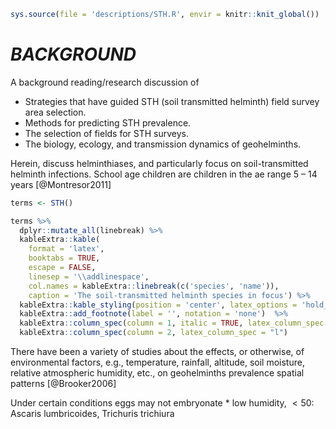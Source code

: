 ```r
sys.source(file = 'descriptions/STH.R', envir = knitr::knit_global())
```

# *BACKGROUND*

A background reading/research discussion of

* Strategies that have guided STH (soil transmitted helminth) field survey area selection.
* Methods for predicting STH prevalence.
* The selection of fields for STH surveys.
* The biology, ecology, and transmission dynamics of geohelminths.

\vspace{25pt}

Herein, discuss helminthiases, and particularly focus on soil-transmitted helminth infections. School age children are children in the ae range 5 -- 14 years [@Montresor2011]

```r
terms <- STH()

terms %>%
  dplyr::mutate_all(linebreak) %>%
  kableExtra::kable(
    format = 'latex',
    booktabs = TRUE,
    escape = FALSE,
    linesep = '\\addlinespace',
    col.names = kableExtra::linebreak(c('species', 'name')),
    caption = 'The soil-transmitted helminth species in focus') %>%
  kableExtra::kable_styling(position = 'center', latex_options = 'hold_position', font_size = 7, full_width = FALSE) %>%
  kableExtra::add_footnote(label = '', notation = 'none')  %>%
  kableExtra::column_spec(column = 1, italic = TRUE, latex_column_spec = "p{0.18\\\\linewidth}l") %>%
  kableExtra::column_spec(column = 2, latex_column_spec = "l")
```


\vspace{25pt}

There have been a variety of studies about the effects, or otherwise, of environmental factors, e.g., temperature,  rainfall, altitude, soil moisture, relative atmospheric humidity, etc., on geohelminths prevalence spatial patterns [@Brooker2006]

\vspace{25pt}

Under certain conditions eggs may not embryonate
* low humidity, $< 50%$: Ascaris lumbricoides, Trichuris trichiura


